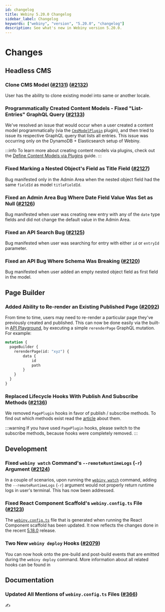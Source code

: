 ```yaml
---
id: changelog
title: Webiny 5.20.0 Changelog
sidebar_label: Changelog
keywords: ["webiny", "version", "5.20.0", "changelog"]
description: See what's new in Webiny version 5.20.0.
---
```


# Changes

## Headless CMS

### Clone CMS Model ([#2131](https://github.com/webiny/webiny-js/pull/2131)) ([#2132](https://github.com/webiny/webiny-js/pull/2132))

User has the ability to clone existing model into same or another locale.

### Programmatically Created Content Models - Fixed "List-Entries" GraphQL Query  ([#2133](https://github.com/webiny/webiny-js/pull/2133))

We've resolved an issue that would occur when a user created a content model programmatically (via the [`CmsModelPlugin`](https://github.com/webiny/webiny-js/blob/next/packages/api-headless-cms/src/content/plugins/CmsModelPlugin.ts#L9) plugin), and then tried to issue its respective GraphQL query that lists all entries. This issue was occurring only on the DynamoDB + Elasticsearch setup of Webiny.

:::info
To learn more about creating content models via plugins, check out the [Define Content Models via Plugins](/docs/how-to-guides/webiny-applications/headless-cms/content-model-plugins/) guide.
:::

### Fixed Marking a Nested Object's Field as Title Field ([#2127](https://github.com/webiny/webiny-js/pull/2127))

Bug manifested only in the Admin Area when the nested object field had the same `fieldId` as model `titleFieldId`.

### Fixed an Admin Area Bug Where Date Field Value Was Set as Null ([#2126](https://github.com/webiny/webiny-js/pull/2126))

Bug manifested when user was creating new entry with any of the `date` type fields and did not change the default value in the Admin Area.

### Fixed an API Search Bug ([#2125](https://github.com/webiny/webiny-js/pull/2125))

Bug manifested when user was searching for entry with either `id` or `entryId` parameter.

### Fixed an API Bug Where Schema Was Breaking ([#2120](https://github.com/webiny/webiny-js/pull/2120))

Bug manifested when user added an empty nested object field as first field in the model.

## Page Builder

### Added Ability to Re-render an Existing Published Page ([#2092](https://github.com/webiny/webiny-js/pull/2092))

From time to time, users may need to re-render a particular page they've previously created and published. This can now be done easily via the built-in [API Playground](/docs/how-to-guides/webiny-applications/admin-area/api-playground/), by executing a simple `rerenderPage` GraphQL mutation. For example:

```graphql title='Re-rendering a Page via the "rerenderPage" Mutation'
mutation {
  pageBuilder {
    rerenderPage(id: "xyz") {
        data {
            id
            path
        }
    }
  }
}
```

### Replaced Lifecycle Hooks With Publish And Subscribe Methods ([#2136](https://github.com/webiny/webiny-js/pull/2136))

We removed `PagePlugin` hooks in favor of publish / subscribe methods. To find out which methods exist read the [article](/docs/key-topics/page-builder/lifecycle-events) about them.

:::warning
If you have used `PagePlugin` hooks, please switch to the subscribe methods, because hooks were completely removed.
:::


## Development

### Fixed `webiny watch` Command's `--remoteRuntimeLogs` (`-r`) Argument ([#2124](https://github.com/webiny/webiny-js/pull/2124))

In a couple of scenarios, upon running the [`webiny watch`](/docs/how-to-guides/use-watch-command/) command, adding the `--remoteRuntimeLogs` (`-r`) argument would not properly return runtime logs in user's terminal. This has now been addressed.

### Fixed React Component Scaffold's `webiny.config.ts` File ([#2123](https://github.com/webiny/webiny-js/pull/2123))

The [`webiny.config.ts`](https://github.com/webiny/webiny-js/blob/next/packages/cli-plugin-scaffold-react-component/template/webiny.config.ts) file that is generated when running the React Component scaffold has been updated. It now reflects the changes done in the recent [5.18.0](/docs/release-notes/5.18.0/changelog) release.

### Two New `webiny deploy` Hooks ([#2079](https://github.com/webiny/webiny-js/pull/2079))

You can now hook onto the pre-build and post-build events that are emitted during the `webiny deploy` command. More information about all related hooks can be found in

## Documentation

### Updated All Mentions of `webiny.config.ts` Files ([#366](https://github.com/webiny/docs.webiny.com/pull/366))

✍️
